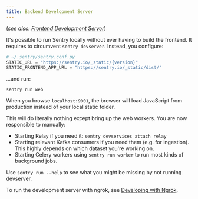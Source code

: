 ```yaml
---
title: Backend Development Server
---
```


(*see also: [Frontend Development Server](/frontend/development-server/)*)

It's possible to run Sentry locally without ever having to build the frontend. It requires to circumvent `sentry devserver`. Instead, you configure:

```python
# ~/.sentry/sentry.conf.py
STATIC_URL = "https://sentry.io/_static/{version}"
STATIC_FRONTEND_APP_URL = "https://sentry.io/_static/dist/"
```

...and run:

```shell
sentry run web
```

When you browse `localhost:9001`, the browser will load JavaScript from production instead of your local static folder.

This will do literally nothing except bring up the web workers. You are now responsible to manually:

* Starting Relay if you need it: `sentry devservices attach relay`
* Starting relevant Kafka consumers if you need them (e.g. for ingestion). This highly depends on which dataset you're working on.
* Starting Celery workers using `sentry run worker` to run most kinds of background jobs.

Use `sentry run --help` to see what you might be missing by not running devserver.

To run the development server with ngrok, see [Developing with Ngrok](/development/ngrok/).


